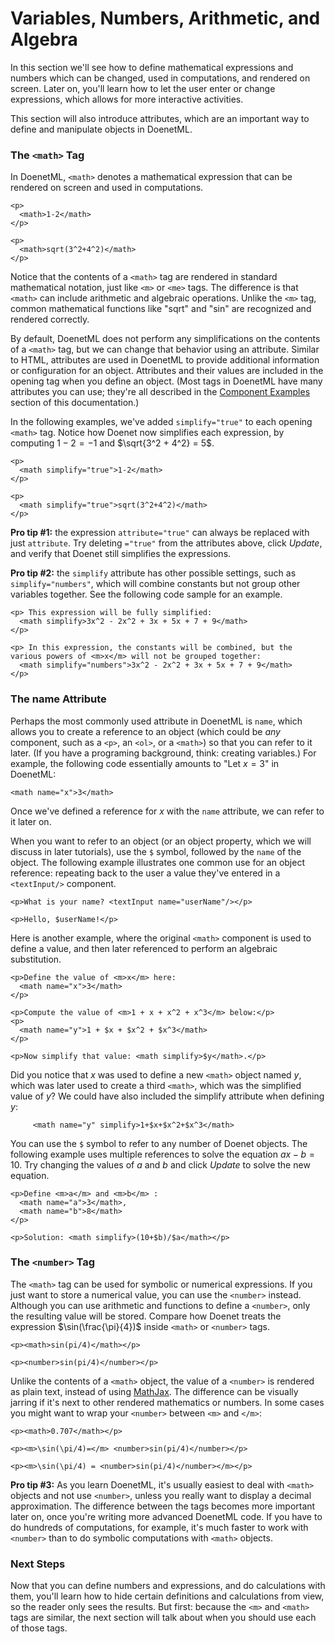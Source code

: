 
# Variables, Numbers, Arithmetic, and Algebra

In this section we'll see how to define mathematical expressions and numbers which can be changed, used in computations, and rendered on screen. Later on, you'll learn how to let the user enter or change expressions, which allows for more interactive activities.

This section will also introduce attributes, which are an important way to define and manipulate objects in DoenetML.

### The `<math>` Tag
In DoenetML, `<math>` denotes a mathematical expression that can be rendered on screen and used in computations.

```doenet-editor-horiz
<p>
  <math>1-2</math>
</p>

<p>
  <math>sqrt(3^2+4^2)</math>
</p>
```

Notice that the contents of a `<math>` tag are rendered in standard mathematical notation, just like `<m>` or `<me>` tags. The difference is that `<math>` can include arithmetic and algebraic operations. Unlike the `<m>` tag, common mathematical functions like "sqrt" and "sin" are recognized and rendered correctly.

By default, DoenetML does not perform any simplifications on the contents of a `<math>` tag, but we can change that behavior using an attribute. Similar to HTML, attributes are used in DoenetML to provide additional information or configuration for an object. Attributes and their values are included in the opening tag when you define an object. (Most tags in DoenetML have many attributes you can use; they're all described in the [Component Examples](../../reference/doenetML_components/componentIndex.mdx) section of this documentation.)

In the following examples, we've added `simplify="true"` to each opening `<math>` tag. Notice how Doenet now simplifies each expression, by computing $1 - 2 = -1$ and $\sqrt{3^2 + 4^2} = 5$.

```doenet-editor-horiz
<p>
  <math simplify="true">1-2</math>
</p>

<p>
  <math simplify="true">sqrt(3^2+4^2)</math>
</p>
```

**Pro tip #1:** the expression `attribute="true"` can always be replaced with just `attribute`. Try deleting `="true"` from the attributes above, click *Update*, and verify that Doenet still simplifies the expressions.

**Pro tip #2:** the `simplify` attribute has other possible settings, such as `simplify="numbers"`, which will combine constants but not group other variables together. See the following code sample for an example.

```doenet-editor-horiz
<p> This expression will be fully simplified:
  <math simplify>3x^2 - 2x^2 + 3x + 5x + 7 + 9</math>
</p>

<p> In this expression, the constants will be combined, but the various powers of <m>x</m> will not be grouped together:
  <math simplify="numbers">3x^2 - 2x^2 + 3x + 5x + 7 + 9</math>
</p>
```

### The name Attribute
Perhaps the most commonly used attribute in DoenetML is `name`, which allows you to create a reference to an object (which could be *any* component, such as a `<p>`, an `<ol>`, or a `<math>`) so that you can refer to it later. (If you have a programing background, think: creating variables.) For example, the following code essentially amounts to "Let $x = 3$" in DoenetML:
```doenet
<math name="x">3</math>
```

Once we've defined a reference for $x$ with the `name` attribute, we can refer to it later on. 

When you want to refer to an object (or an object property, which we will discuss in later tutorials), use the `$` symbol, followed by the `name` of the object. The following example illustrates one common use for an object reference: repeating back to the user a value they've entered in a `<textInput/>` component.

```doenet-editor-horiz
<p>What is your name? <textInput name="userName"/></p>

<p>Hello, $userName!</p>
```

Here is another example, where the original `<math>` component is used to define a value, and then later referenced to perform an algebraic substitution.

```doenet-editor-horiz
<p>Define the value of <m>x</m> here:
  <math name="x">3</math>
</p>

<p>Compute the value of <m>1 + x + x^2 + x^3</m> below:</p>
<p>
  <math name="y">1 + $x + $x^2 + $x^3</math>
</p>

<p>Now simplify that value: <math simplify>$y</math>.</p>
```

Did you notice that $x$ was used to define a new `<math>` object named $y$, which was later used to create a third `<math>`, which was the simplified value of $y$? We could have also included the simplify attribute when defining $y$:
```doenet
     <math name="y" simplify>1+$x+$x^2+$x^3</math>
```

You can use the `$` symbol to refer to any number of Doenet objects. The following example uses multiple references to solve the equation $a x - b = 10$. Try changing the values of $a$ and $b$ and click *Update* to solve the new equation.

```doenet-editor-horiz
<p>Define <m>a</m> and <m>b</m> :
  <math name="a">3</math>, 
  <math name="b">8</math>
</p>

<p>Solution: <math simplify>(10+$b)/$a</math></p>
```

### The `<number>` Tag
The `<math>` tag can be used for symbolic or numerical expressions. If you just want to store a numerical value, you can use the `<number>` instead. Although you can use arithmetic and functions to define a `<number>`, only the resulting value will be stored. Compare how Doenet treats the expression $\sin(\frac{\pi}{4})$ inside `<math>` or `<number>` tags.

```doenet-editor-horiz
<p><math>sin(pi/4)</math></p>

<p><number>sin(pi/4)</number></p>  
```

Unlike the contents of a `<math>` object, the value of a `<number>` is rendered as plain text, instead of using [MathJax](https://www.mathjax.org/). The difference can be visually jarring if it's next to other rendered mathematics or numbers. In some cases you might want to wrap your `<number>` between `<m>` and `</m>`:

```doenet-editor-horiz
<p><math>0.707</math></p>

<p><m>\sin(\pi/4)=</m> <number>sin(pi/4)</number></p>  

<p><m>\sin(\pi/4) = <number>sin(pi/4)</number></m></p>  
```

**Pro tip #3:** As you learn DoenetML, it's usually easiest to deal with `<math>` objects and not use `<number>`, unless you really want to display a decimal approximation. The difference between the tags becomes more important later on, once you're writing more advanced DoenetML code. If you have to do hundreds of computations, for example, it's much faster to work with `<number>` than to do symbolic computations with `<math>` objects.

### Next Steps
Now that you can define numbers and expressions, and do calculations with them, you'll learn how to hide certain definitions and calculations from view, so the reader only sees the results. But first: because the `<m>` and `<math>` tags are similar, the next section will talk about when you should use each of those tags.